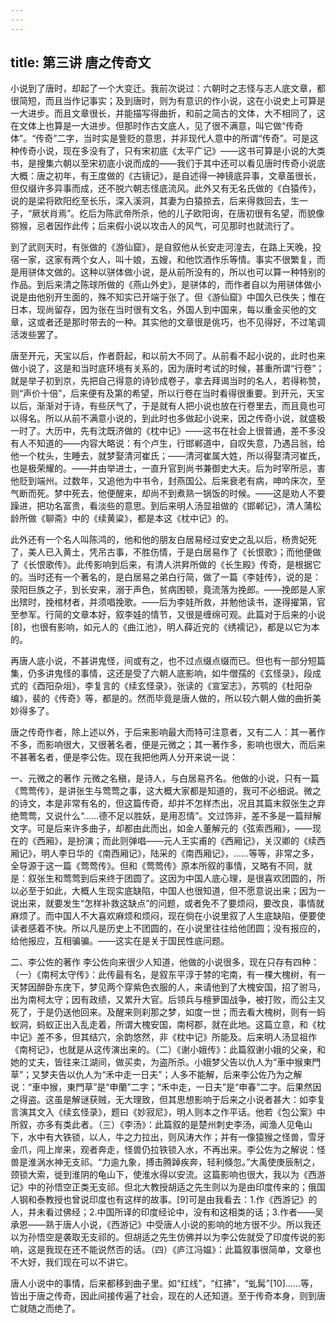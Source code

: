 ```yaml
---
---
---
```

title: 第三讲 唐之传奇文
---




小说到了唐时，却起了一个大变迁。我前次说过：六朝时之志怪与志人底文章，都很简短，而且当作记事实；及到唐时，则为有意识的作小说，这在小说史上可算是一大进步。而且文章很长，并能描写得曲折，和前之简古的文体，大不相同了，这在文体上也算是一大进步。但那时作古文底人，见了很不满意，叫它做“传奇体”。“传奇”二字，当时实是訾贬的意思，并非现代人意中的所谓“传奇”。可是这种传奇小说，现在多没有了，只有宋初底《太平广记》——这书可算是小说的大类书，是搜集六朝以至宋初底小说而成的——我们于其中还可以看见唐时传奇小说底大概：唐之初年，有王度做的《古镜记》，是自述得一神镜底异事，文章虽很长，但仅缀许多异事而成，还不脱六朝志怪底流风。此外又有无名氏做的《白猿传》，说的是梁将欧阳纥至长乐，深入溪洞，其妻为白猿掠去，后来得救回去，生一子，“厥状肖焉”。纥后为陈武帝所杀，他的儿子欧阳询，在唐初很有名望，而貌像猕猴，忌者因作此传；后来假小说以攻击人的风气，可见那时也就流行了。

到了武则天时，有张做的《游仙窟》，是自叙他从长安走河湟去，在路上天晚，投宿一家，这家有两个女人，叫十娘，五嫂，和他饮酒作乐等情。事实不很繁复，而是用骈体文做的。这种以骈体做小说，是从前所没有的，所以也可以算一种特别的作品。到后来清之陈球所做的《燕山外史》，是骈体的，而作者自以为用骈体做小说是由他别开生面的，殊不知实已开端于张了。但《游仙窟》中国久已佚失；惟在日本，现尚留存，因为张在当时很有文名，外国人到中国来，每以重金买他的文章，这或者还是那时带去的一种。其实他的文章很是佻巧，也不见得好，不过笔调活泼些罢了。

唐至开元，天宝以后，作者蔚起，和以前大不同了。从前看不起小说的，此时也来做小说了，这是和当时底环境有关系的，因为唐时考试的时候，甚重所谓“行卷”；就是举子初到京，先把自己得意的诗钞成卷子，拿去拜谒当时的名人，若得称赞，则“声价十倍”，后来便有及第的希望，所以行卷在当时看得很重要。到开元，天宝以后，渐渐对于诗，有些厌气了，于是就有人把小说也放在行卷里去，而且竟也可以得名。所以从前不满意小说的，到此时也多做起小说来，因之传奇小说，就盛极一时了。大历中，先有沈既济做的《枕中记》——这书在社会上很普通，差不多没有人不知道的——内容大略说：有个卢生，行邯郸道中，自叹失意，乃遇吕翁，给他一个枕头，生睡去，就梦娶清河崔氏；——清河崔属大姓，所以得娶清河崔氏，也是极荣耀的。——并由举进士，一直升官到尚书兼御史大夫。后为时宰所忌，害他贬到端州。过数年，又追他为中书令，封燕国公。后来衰老有病，呻吟床次，至气断而死。梦中死去，他便醒来，却尚不到煮熟一锅饭的时候。——这是劝人不要躁进，把功名富贵，看淡些的意思。到后来明人汤显祖做的《邯郸记》，清人蒲松龄所做《聊斋》中的《续黄粱》，都是本这《枕中记》的。

此外还有一个名人叫陈鸿的，他和他的朋友白居易经过安史之乱以后，杨贵妃死了，美人已入黄土，凭吊古事，不胜伤情，于是白居易作了《长恨歌》；而他便做了《长恨歌传》。此传影响到后来，有清人洪昇所做的《长生殿》传奇，是根据它的。当时还有一个著名的，是白居易之弟白行简，做了一篇《李娃传》，说的是：荥阳巨族之子，到长安来，溺于声色，贫病困顿，竟流落为挽郎。——挽郎是人家出殡时，挽棺材者，并须唱挽歌。——后为李娃所救，并勉他读书，遂得擢第，官至参军。行简的文章本好，叙李娃的情节，又很是缠绵可观。此篇对于后来的小说[8]，也很有影响，如元人的《曲江池》，明人薛近兖的《绣襦记》，都是以它为本的。

再唐人底小说，不甚讲鬼怪，间或有之，也不过点缀点缀而已。但也有一部分短篇集，仍多讲鬼怪的事情，这还是受了六朝人底影响，如牛僧孺的《玄怪录》，段成式的《酉阳杂俎》，李复言的《续玄怪录》，张读的《宣室志》，苏鹗的《杜阳杂编》，裴的《传奇》等，都是的。然而毕竟是唐人做的，所以较六朝人做的曲折美妙得多了。

唐之传奇作者，除上述以外，于后来影响最大而特可注意者，又有二人：其一著作不多，而影响很大，又很著名者，便是元微之；其一著作多，影响也很大，而后来不甚著名者，便是李公佐。现在我把他两人分开来说一说：

一、元微之的著作 元微之名稹，是诗人，与白居易齐名。他做的小说，只有一篇《莺莺传》，是讲张生与莺莺之事，这大概大家都是知道的，我可不必细说。微之的诗文，本是非常有名的，但这篇传奇，却并不怎样杰出，况且其篇末叙张生之弃绝莺莺，又说什么“……德不足以胜妖，是用忍情”。文过饰非，差不多是一篇辩解文字。可是后来许多曲子，却都由此而出，如金人董解元的《弦索西厢》，——现在的《西厢》，是扮演；而此则弹唱——元人王实甫的《西厢记》，关汉卿的《续西厢记》，明人李日华的《南西厢记》，陆采的《南西厢记》，……等等，非常之多，全导源于这一篇《莺莺传》。但和《莺莺传》原本所叙的事情，又略有不同，就是：叙张生和莺莺到后来终于团圆了。这因为中国人底心理，是很喜欢团圆的，所以必至于如此，大概人生现实底缺陷，中国人也很知道，但不愿意说出来；因为一说出来，就要发生“怎样补救这缺点”的问题，或者免不了要烦闷，要改良，事情就麻烦了。而中国人不大喜欢麻烦和烦闷，现在倘在小说里叙了人生底缺陷，便要使读者感着不快。所以凡是历史上不团圆的，在小说里往往给他团圆；没有报应的，给他报应，互相骗骗。——这实在是关于国民性底问题。

二、李公佐的著作 李公佐向来很少人知道，他做的小说很多，现在只存有四种：（一）《南柯太守传》：此传最有名，是叙东平淳于棼的宅南，有一棵大槐树，有一天棼因醉卧东庑下，梦见两个穿紫色衣服的人，来请他到了大槐安国，招了驸马，出为南柯太守；因有政绩，又累升大官。后领兵与檀萝国战争，被打败，而公主又死了，于是仍送他回来。及醒来则刹那之梦，如度一世；而去看大槐树，则有一蚂蚁洞，蚂蚁正出入乱走着，所谓大槐安国，南柯郡，就在此地。这篇立意，和《枕中记》差不多，但其结穴，余韵悠然，非《枕中记》所能及。后来明人汤显祖作《南柯记》，也就是从这传演出来的。（二）《谢小娥传》：此篇叙谢小娥的父亲，和她的丈夫，皆往来江湖间，做买卖，为盗所杀。小娥梦父告以仇人为“車中猴東門草”；又梦夫告以仇人为“禾中走一日夫”；人多不能解，后来李公佐乃为之解说：“車中猴，東門草”是“申蘭”二字；“禾中走，一日夫”是“申春”二字。后果然因之得盗。这虽是解谜获贼，无大理致，但其思想影响于后来之小说者甚大：如李复言演其文入《续玄怪录》，题曰《妙寂尼》，明人则本之作平话。他若《包公案》中所叙，亦多有类此者。（三）《李汤》：此篇叙的是楚州刺史李汤，闻渔人见龟山下，水中有大铁锁，以人，牛之力拉出，则风涛大作；并有一像猿猴之怪兽，雪牙金爪，闯上岸来，观者奔走，怪兽仍拉铁锁入水，不再出来。李公佐为之解说：怪兽是淮涡水神无支祁。“力逾九象，搏击腾踔疾奔，轻利倏忽。”大禹使庚辰制之，颈锁大索，徙到淮阴的龟山下，使淮水得以安流。这篇影响也很大，我以为《西游记》中的孙悟空正类无支祁。但北大教授胡适之先生则以为是由印度传来的；俄国人钢和泰教授也曾说印度也有这样的故事。[9]可是由我看去：1.作《西游记》的人，并未看过佛经；2.中国所译的印度经论中，没有和这相类的话；3.作者——吴承恩——熟于唐人小说，《西游记》中受唐人小说的影响的地方很不少。所以我还以为孙悟空是袭取无支祁的。但胡适之先生仿佛并以为李公佐就受了印度传说的影响，这是我现在还不能说然否的话。（四）《庐江冯媪》：此篇叙事很简单，文章也不大好，我们现在可以不讲它。

唐人小说中的事情，后来都移到曲子里。如“红线”，“红拂”，“虬髯”[10]……等，皆出于唐之传奇，因此间接传遍了社会，现在的人还知道。至于传奇本身，则到唐亡就随之而绝了。